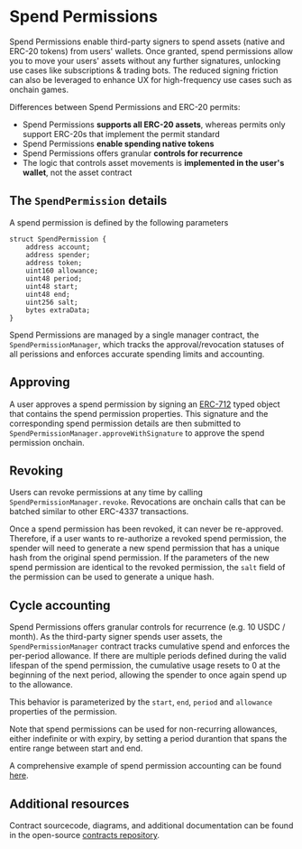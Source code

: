 # Spend Permissions

Spend Permissions enable third-party signers to spend assets (native and ERC-20 tokens) from users' wallets. Once granted, spend permissions
allow you to move your users' assets without any further signatures, unlocking use cases like subscriptions & trading bots. The reduced signing friction
can also be leveraged to enhance UX for high-frequency use cases such as onchain games.

Differences between Spend Permissions and ERC-20 permits:

- Spend Permissions **supports all ERC-20 assets**, whereas permits only support ERC-20s that implement the permit standard
- Spend Permissions **enable spending native tokens**
- Spend Permissions offers granular **controls for recurrence**
- The logic that controls asset movements is **implemented in the user's wallet**, not the asset contract

## The `SpendPermission` details

A spend permission is defined by the following parameters

```solidity
struct SpendPermission {
    address account;
    address spender;
    address token;
    uint160 allowance;
    uint48 period;
    uint48 start;
    uint48 end;
    uint256 salt;
    bytes extraData;
}
```

Spend Permissions are managed by a single manager contract, the `SpendPermissionManager`, which tracks the approval/revocation
statuses of all perissions and enforces accurate spending limits and accounting.

## Approving

A user approves a spend permission by signing an [ERC-712](https://eips.ethereum.org/EIPS/eip-712) typed object that contains
the spend permission properties. This signature and the corresponding spend permission details are then submitted to
`SpendPermissionManager.approveWithSignature` to approve the spend permission onchain.

## Revoking

Users can revoke permissions at any time by calling `SpendPermissionManager.revoke`. Revocations are onchain calls that can be
batched similar to other ERC-4337 transactions.

Once a spend permission has been revoked, it can never be re-approved. Therefore, if a user wants to re-authorize a revoked spend permission,
the spender will need to generate a new spend permission that has a unique hash from the original spend permission.
If the parameters of the new spend permission are identical to the revoked permission, the `salt` field of the permission can be used to generate a unique hash.

## Cycle accounting

Spend Permissions offers granular controls for recurrence (e.g. 10 USDC / month).
As the third-party signer spends user assets, the `SpendPermissionManager` contract tracks cumulative spend and enforces the per-period
allowance. If there are multiple periods defined during the valid lifespan of the spend permission, the cumulative usage resets to 0
at the beginning of the next period, allowing the spender to once again spend up to the allowance.

This behavior is parameterized by the `start`, `end`, `period` and `allowance` properties of the permission.

Note that spend permissions can be used for non-recurring allowances, either indefinite or with expiry, by setting
a period durantion that spans the entire range between start and end.

A comprehensive example of spend permission accounting can be found [here](https://github.com/coinbase/spend-permissions/blob/main/docs/SpendPermissionAccounting.md).

## Additional resources

Contract sourcecode, diagrams, and additional documentation can be found in the open-source [contracts repository](https://github.com/coinbase/spend-permissions).
